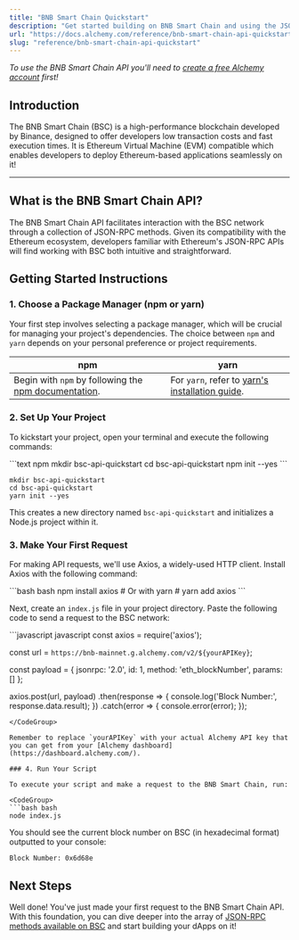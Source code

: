 ```yaml
---
title: "BNB Smart Chain Quickstart"
description: "Get started building on BNB Smart Chain and using the JSON-RPC API"
url: "https://docs.alchemy.com/reference/bnb-smart-chain-api-quickstart"
slug: "reference/bnb-smart-chain-api-quickstart"
---
```



*To use the BNB Smart Chain API you'll need to [create a free Alchemy account](https://dashboard.alchemy.com/signup) first!*

## Introduction

The BNB Smart Chain (BSC) is a high-performance blockchain developed by Binance, designed to offer developers low transaction costs and fast execution times. It is Ethereum Virtual Machine (EVM) compatible which enables developers to deploy Ethereum-based applications seamlessly on it!

***

## What is the BNB Smart Chain API?

The BNB Smart Chain API facilitates interaction with the BSC network through a collection of JSON-RPC methods. Given its compatibility with the Ethereum ecosystem, developers familiar with Ethereum's JSON-RPC APIs will find working with BSC both intuitive and straightforward.

## Getting Started Instructions

### 1. Choose a Package Manager (npm or yarn)

Your first step involves selecting a package manager, which will be crucial for managing your project's dependencies. The choice between `npm` and `yarn` depends on your personal preference or project requirements.

| npm                                                                                                                       | yarn                                                                                                |
| ------------------------------------------------------------------------------------------------------------------------- | --------------------------------------------------------------------------------------------------- |
| Begin with `npm` by following the [npm documentation](https://docs.npmjs.com/downloading-and-installing-node-js-and-npm). | For `yarn`, refer to [yarn's installation guide](https://classic.yarnpkg.com/lang/en/docs/install). |

### 2. Set Up Your Project

To kickstart your project, open your terminal and execute the following commands:

<CodeGroup>
  ```text npm
  mkdir bsc-api-quickstart
  cd bsc-api-quickstart
  npm init --yes
  ```

  ```text yarn
  mkdir bsc-api-quickstart
  cd bsc-api-quickstart
  yarn init --yes
  ```
</CodeGroup>

This creates a new directory named `bsc-api-quickstart` and initializes a Node.js project within it.

### 3. Make Your First Request

For making API requests, we'll use Axios, a widely-used HTTP client. Install Axios with the following command:

<CodeGroup>
  ```bash bash
  npm install axios
  # Or with yarn
  # yarn add axios
  ```
</CodeGroup>

Next, create an `index.js` file in your project directory. Paste the following code to send a request to the BSC network:

<CodeGroup>
  ```javascript javascript
  const axios = require('axios');

  const url = `https://bnb-mainnet.g.alchemy.com/v2/${yourAPIKey}`;

  const payload = {
    jsonrpc: '2.0',
    id: 1,
    method: 'eth_blockNumber',
    params: []
  };

  axios.post(url, payload)
    .then(response => {
      console.log('Block Number:', response.data.result);
    })
    .catch(error => {
      console.error(error);
    });
  ```
</CodeGroup>

Remember to replace `yourAPIKey` with your actual Alchemy API key that you can get from your [Alchemy dashboard](https://dashboard.alchemy.com/).

### 4. Run Your Script

To execute your script and make a request to the BNB Smart Chain, run:

<CodeGroup>
  ```bash bash
  node index.js
  ```
</CodeGroup>

You should see the current block number on BSC (in hexadecimal format) outputted to your console:

```
Block Number: 0x6d68e
```

## Next Steps

Well done! You've just made your first request to the BNB Smart Chain API. With this foundation, you can dive deeper into the array of [JSON-RPC methods available on BSC](/reference/bnb-smart-chain-endpoints) and start building your dApps on it!
